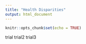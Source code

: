```yaml
---
title: "Health Disparities"
output: html_document
---
```


```r
knitr::opts_chunk$set(echo = TRUE)
```

trial
trial2
trial3